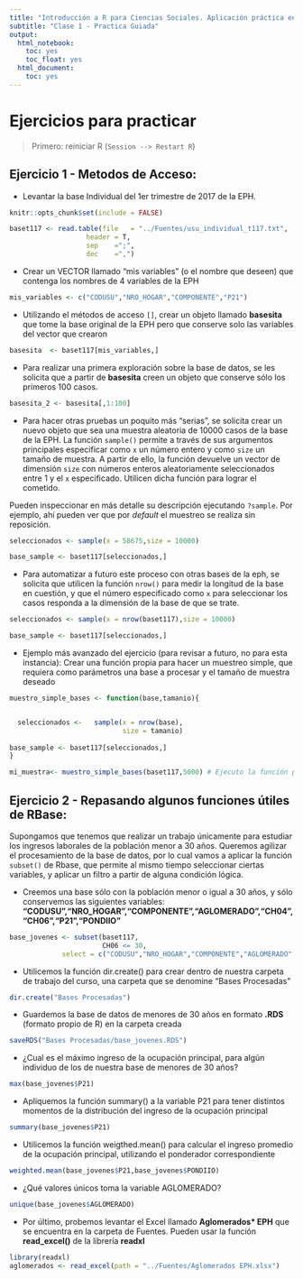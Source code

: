 ```yaml
---
title: "Introducción a R para Ciencias Sociales. Aplicación práctica en la EPH"
subtitle: "Clase 1 - Practica Guiada"
output:
  html_notebook:
    toc: yes
    toc_float: yes
  html_document:
    toc: yes
---
```

# Ejercicios para practicar

> Primero: reiniciar R (`Session --> Restart R`)

## Ejercicio 1 - Metodos de Acceso:
- Levantar la base Individual del 1er trimestre de 2017 de la EPH.

```r
knitr::opts_chunk$set(include = FALSE)
```




```r
baset117 <- read.table(file   = "../Fuentes/usu_individual_t117.txt",
                   header = T,
                   sep    =";",
                   dec    =",")
```
- Crear un VECTOR llamado "mis variables" (o el nombre que deseen) que contenga los nombres de 4 variables de la EPH

```r
mis_variables <- c("CODUSU","NRO_HOGAR","COMPONENTE","P21")
```

- Utilizando el métodos de acceso ```[]```, crear un objeto llamado **basesita** que tome la base original de la EPH pero que conserve solo las variables del vector que crearon
```r
basesita  <- baset117[mis_variables,]
```

- Para realizar una primera exploración sobre la base de datos, se les solicita que a partir de  **basesita**  creen un objeto que conserve sólo los primeros 100 casos. 

```r
basesita_2 <- basesita[,1:100]
```

- Para hacer otras pruebas un poquito más "serias", se solicita crear un nuevo objeto que sea una muestra aleatoria de 10000 casos de la base de la EPH. La función ```sample()``` permite a través de sus argumentos principales especificar como ```x``` un número entero y como ```size``` un tamaño de muestra. A partir de ello, la función devuelve un vector de dimensión ```size``` con números enteros aleatoriamente seleccionados entre 1 y el ``x`` especificado. Utilicen dicha función para lograr el cometido.    


Pueden inspeccionar en más detalle su descripción ejecutando  ```?sample```. Por ejemplo, ahí pueden ver que por _default_ el muestreo se realiza sin reposición.

```r
seleccionados <- sample(x = 58675,size = 10000)

base_sample <- baset117[seleccionados,]
```

- Para automatizar a futuro este proceso con otras bases de la eph, se solicita que utilicen la función  ```nrow()``` para medir la longitud de la base en cuestión, y que el número especificado como ```x``` para seleccionar los casos  responda a la dimensión de la base de que se trate.

```r
seleccionados <- sample(x = nrow(baset117),size = 10000)

base_sample <- baset117[seleccionados,]

```

- Ejemplo más avanzado del ejercicio (para revisar a futuro, no para esta instancia): Crear una función propia para hacer un muestreo simple, que requiera como parámetros una base a procesar y el tamaño de muestra deseado
```r
muestro_simple_bases <- function(base,tamanio){


  seleccionados <-   sample(x = nrow(base),
                            size = tamanio)
  
base_sample <- baset117[seleccionados,]
}

mi_muestra<- muestro_simple_bases(baset117,5000) # Ejecuto la función para tomar 5.000 casos
```


## Ejercicio 2 - Repasando algunos funciones útiles de RBase:

Supongamos que tenemos que realizar un trabajo únicamente para estudiar los ingresos laborales de la población menor a 30 años. Queremos agilizar el procesamiento de la base de datos, por lo cual vamos a aplicar la función ```subset()``` de Rbase, que permite al mismo tiempo seleccionar ciertas variables, y aplicar un filtro a partir de alguna condición lógica.

- Creemos una base sólo con la población menor o igual a 30 años, y sólo conservemos las siguientes variables:
**"CODUSU","NRO_HOGAR","COMPONENTE","AGLOMERADO","CH04","CH06","P21","PONDIIO"**
```r
base_jovenes <- subset(baset117,
                       CH06 <= 30,
             select = c("CODUSU","NRO_HOGAR","COMPONENTE","AGLOMERADO","CH04","CH06","P21","PONDIIO"))

```

- Utilicemos la función dir.create() para crear dentro de nuestra carpeta de trabajo del curso, una carpeta que se denomine "Bases Procesadas"

```r
dir.create("Bases Procesadas")
```

- Guardemos la base de datos de menores de 30 años en formato **.RDS** (formato propio de R) en la carpeta creada
```r
saveRDS("Bases Procesadas/base_jovenes.RDS")
```

- ¿Cual es el máximo ingreso de la ocupación principal, para algún individuo de los de nuestra base de menores de 30 años?
```r
max(base_jovenes$P21)
```
- Apliquemos la función summary() a la variable P21 para tener distintos momentos de la distribución del ingreso de la ocupación principal

```r
summary(base_jovenes$P21)
```
- Utilicemos la función weigthed.mean() para calcular el ingreso promedio de la ocupación principal, utilizando el ponderador correspondiente

```r
weighted.mean(base_jovenes$P21,base_jovenes$PONDIIO)
```

- ¿Qué valores únicos toma la variable AGLOMERADO? 
```r
unique(base_jovenes$AGLOMERADO)
```

- Por último, probemos levantar el Excel llamado **Aglomerados* EPH** que se encuentra en la carpeta de Fuentes.  Pueden usar la función **read_excel()** de la librería __readxl__ 
```r
library(readxl)
aglomerados <- read_excel(path = "../Fuentes/Aglomerados EPH.xlsx")
```
    





